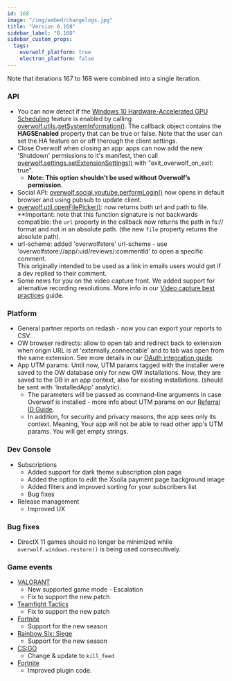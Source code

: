 ```yaml
---
id: 168
image: "/img/embed/changelogs.jpg"
title: "Version 0.168"
sidebar_label: "0.168"
sidebar_custom_props:
  tags:
    overwolf_platform: true
    electron_platform: false
---
```


Note that iterations 167 to 168 were combined into a single iteration.  

### API

* You can now detect if the [Windows 10 Hardware-Accelerated GPU Scheduling](/topics/best-practices/video-capture#windows-10-hardware-accelerated-gpu-scheduling-notice) feature is enabled by calling [overwolf.utils.getSystemInformation()](/api/utils). The callback object contains the **HAGSEnabled** property that can be true or false.  Note that the user can set the HA feature on or off therough the client settings.
* Close Overwolf when closing an app: apps can now add the new 'Shutdown' permissions to it's manifest, then call [overwolf.settings.setExtensionSettings()](/api/settings#setextensionsettingsextensionsettings-callback) with "exit_overwolf_on_exit: true".
  * **Note: This option shouldn’t be used without Overwolf’s permission**.
* Social API: [overwolf.social.youtube.performLogin()](/api/social/youtube#performlogoutcallback) now opens in default browser and using pubsub to update client.
* [overwolf.util.openFilePicker()](/api/utils#openfilepickerfilter-callback): now returns both url and path to file.  
  **Important: note that this function signature is not backwards compatible: the `url` property in the callback now returns the path in fs:// format and not in an absolute path. (the new `file` property returns the absolute path).
* url-scheme: added 'overwolfstore' url-scheme - use 'overwolfstore://app/:uid/reviews/:commentId' to open a specific comment.  
  This originally intended to be used as a link in emails users would get if a dev replied to their comment.
* Some news for you on the video capture front. We added support for alternative recording resolutions. More info in our [Video capture best practices](/topics/best-practices/video-capture#recording-resolutions) guide.

### Platform

* General partner reports on redash - now you can export your reports to CSV.
* OW browser redirects: allow to open tab and redirect back to extension when origin URL is at 'externally_connectable' and to tab was open from the same extension. See more details in our [OAuth integration guide](/topics/integrations/login-with-twitch).
* App UTM params: Until now, UTM params tagged with the installer were saved to the OW database only for new OW installations.
Now, they are saved to the DB in an app context, also for existing installations. (should be sent with 'InstalledApp' analytic). 
  * The parameters will be passed as command-line arguments in case Overwolf is installed - more info about UTM params on our [Referral ID Guide](/topics/best-practices/create-download-link).
  * In addition, for security and privacy reasons, the app sees only its context. Meaning, Your app will not be able to read other app's UTM params. You will get empty strings.


### Dev Console

* Subscriptions
  * Added support for dark theme subscription plan page
  * Added the option to edit the Xsolla payment page background image
  * Added filters and improved sorting for your subscribers list
  * Bug fixes
* Release management
  * Improved UX 

### Bug fixes

* DirectX 11 games should no longer be minimized while `overwolf.windows.restore()` is being used consecutively.

### Game events

* [VALORANT](/api/games/events/valorant)
  * New supported game mode - Escalation
  * Fix to support the new patch
* [Teamfight Tactics](/api/games/events/teamfight-tactics)
  * Fix to support the new patch
* [Fortnite](/api/games/events/fortnite)
  * Support for the new season
* [Rainbow Six: Siege](/api/games/events/rainbow-six-siege)
  * Support for the new season
* [CS:GO](/api/games/events/counter-strike-global-offensive)
  * Change & update to `kill_feed`
* [Fortnite](/api/games/events/fortnite)
  * Improved plugin code.


